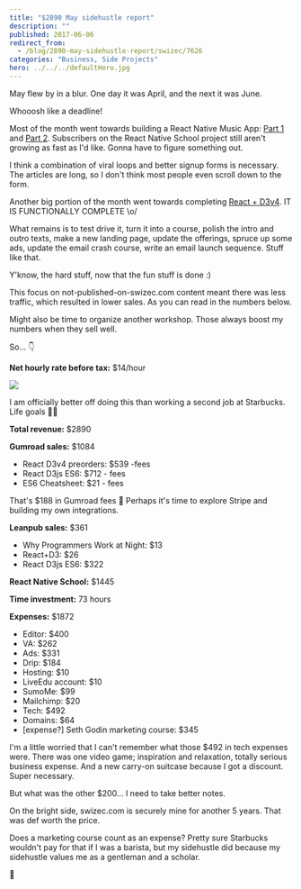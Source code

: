 ```yaml
---
title: "$2890 May sidehustle report"
description: ""
published: 2017-06-06
redirect_from:
  - /blog/2890-may-sidehustle-report/swizec/7626
categories: "Business, Side Projects"
hero: ../../../defaultHero.jpg
---
```


May flew by in a blur. One day it was April, and the next it was June.

Whooosh like a deadline!

Most of the month went towards building a React Native Music App: [Part 1](https://school.shoutem.com/lectures/build-react-native-music-app-tutorial-part1/) and [Part 2](https://school.shoutem.com/lectures/react-native-soundcloud-streaming-app-tutorial-part-2/). Subscribers on the React Native School project still aren't growing as fast as I'd like. Gonna have to figure something out.

I think a combination of viral loops and better signup forms is necessary. The articles are long, so I don't think most people even scroll down to the form.

Another big portion of the month went towards completing [React + D3v4](https://gum.co/mTWg). IT IS FUNCTIONALLY COMPLETE \\o/

What remains is to test drive it, turn it into a course, polish the intro and outro texts, make a new landing page, update the offerings, spruce up some ads, update the email crash course, write an email launch sequence. Stuff like that.

Y'know, the hard stuff, now that the fun stuff is done :)

This focus on not-published-on-swizec.com content meant there was less traffic, which resulted in lower sales. As you can read in the numbers below.

Might also be time to organize another workshop. Those always boost my numbers when they sell well.

So… 👇

**Net hourly rate before tax:** $14/hour

![](https://swizec.com/wp-content/uploads/2017/06/starbucks-salary.png)

I am officially better off doing this than working a second job at Starbucks. Life goals 💪🏼

**Total revenue:** $2890

**Gumroad sales:** $1084

- React D3v4 preorders: $539 -fees
- React D3js ES6: $712 - fees
- ES6 Cheatsheet: $21 - fees

That's $188 in Gumroad fees 🤔 Perhaps it's time to explore Stripe and building my own integrations.

**Leanpub sales:** $361

- Why Programmers Work at Night: $13
- React+D3: $26
- React D3js ES6: $322

**React Native School:** $1445

**Time investment:** 73 hours

**Expenses:** $1872

- Editor: $400
- VA: $262
- Ads: $331
- Drip: $184
- Hosting: $10
- LiveEdu account: $10
- SumoMe: $99
- Mailchimp: $20
- Tech: $492
- Domains: $64
- \[expense?] Seth Godin marketing course: $345

I'm a little worried that I can't remember what those $492 in tech expenses were. There was one video game; inspiration and relaxation, totally serious business expense. And a new carry-on suitcase because I got a discount. Super necessary.

But what was the other $200… I need to take better notes.

On the bright side, swizec.com is securely mine for another 5 years. That was def worth the price.

Does a marketing course count as an expense? Pretty sure Starbucks wouldn't pay for that if I was a barista, but my sidehustle did because my sidehustle values me as a gentleman and a scholar.

🤔
